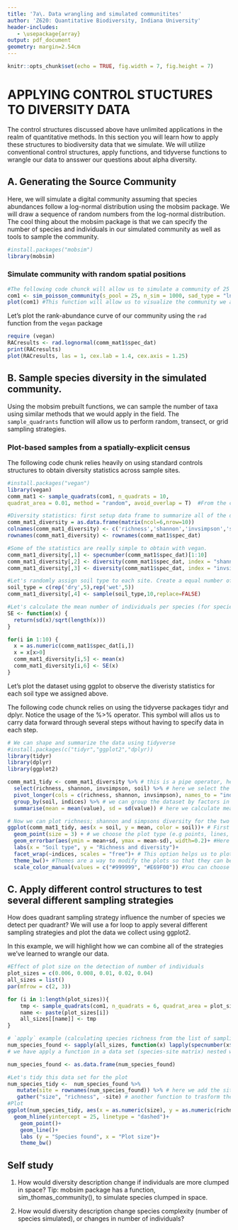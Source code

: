 ```yaml
---
title: '7a\. Data wrangling and simulated communitites'
author: 'Z620: Quantitative Biodiversity, Indiana University'
header-includes:
   - \usepackage{array}
output: pdf_document
geometry: margin=2.54cm
---
```


```r
knitr::opts_chunk$set(echo = TRUE, fig.width = 7, fig.height = 7)
```

# APPLYING CONTROL STUCTURES TO DIVERSITY DATA
The control structures discussed above have unlimited applications in the realm of quantitative methods. 
In this section you will learn how to apply these structures to biodiversity data that we simulate. We will utilize conventional control structures, apply functions, and tidyverse functions to wrangle our data to ansswer our questions about alpha diversity.

## A. Generating the Source Community    
Here, we will simulate a digital community assuming that species abundances follow a log-normal distribution using the mobsim package. 
We will draw a sequence of random numbers from the log-normal distribution. The cool thing about the mobsim package is that we can specify the number of species and individuals in our simulated community as well as tools to sample the community.

```r
#install.packages("mobsim")
library(mobsim)
```

### Simulate community with random spatial positions
```r
#The following code chunck will allow us to simulate a community of 25 different species with 1000 individuals in total. In this example we use a log-normal species abundance distribution with a mean of 2 and standard deviation 1.
com1 <- sim_poisson_community(s_pool = 25, n_sim = 1000, sad_type = "lnorm",sad_coef = list("meanlog" = 2, "sdlog" = 1))
plot(com1) #This function will allow us to visualize the community we are workng with.
```

Let's plot the rank-abundance curve of our community using the `rad` function from the `vegan` package  

```r
require (vegan)
RACresults <- rad.lognormal(comm_mat1$spec_dat)
print(RACresults)
plot(RACresults, las = 1, cex.lab = 1.4, cex.axis = 1.25)
```
## B. Sample species diversity in the simulated community.
Using the mobsim prebuilt functions, we can sample the number of taxa using similar methods that we would apply in the field. The `sample_quadrants` function will allow us to perform random, transect, or grid sampling strategies. 

### Plot-based samples from a spatially-explicit census
The following code chunk relies heavily on using standard controls structures to obtain diversity statistics across sample sites.

```r
#install.packages("vegan")
library(vegan)
comm_mat1 <- sample_quadrats(com1, n_quadrats = 10,
quadrat_area = 0.01, method = "random", avoid_overlap = T)  #From the community we just created, we are now sampling 10 different quadrants randomly with area size of 0.01.

#Diversity statistics: first setup data frame to summarize all of the data.
comm_mat1_diversity = as.data.frame(matrix(ncol=6,nrow=10))
colnames(comm_mat1_diversity) <- c('richness','shannon','invsimpson','soil','mean_sp','se_sp')
rownames(comm_mat1_diversity) <- rownames(comm_mat1$spec_dat)

#Some of the statistics are really simple to obtain with vegan.
comm_mat1_diversity[,1] <- specnumber(comm_mat1$spec_dat)[1:10]
comm_mat1_diversity[,2] <- diversity(comm_mat1$spec_dat, index = "shannon")[1:10]
comm_mat1_diversity[,3] <- diversity(comm_mat1$spec_dat, index = "invsimpson")[1:10]

#Let's randomly assign soil type to each site. Create a equal number of each soil type and then randomly assign category to each site. The function include 'replace = FALSE', which does not replace the variable sampled.
soil_type = c(rep('dry',5),rep('wet',5))
comm_mat1_diversity[,4] <- sample(soil_type,10,replace=FALSE)

#Let's calculate the mean number of individuals per species (for species present at a site) and the SE for each site.
SE <- function(x) {
  return(sd(x)/sqrt(length(x)))
}

for(i in 1:10) {
  x = as.numeric(comm_mat1$spec_dat[i,])
  x = x[x>0]
  comm_mat1_diversity[i,5] <- mean(x)
  comm_mat1_diversity[i,6] <- SE(x)
}
```

Let's plot the dataset using ggplot to observe the diveristy statistics for each soil type we assigned above.

The following code chunck relies on using the tidyverse packages tidyr and dplyr. Notice the usage of the %>% operator. This symbol will allos us to carry data forward through several steps without having to specify data in each step.

```r
# We can shape and summarize the data using tidyverse
#install.packages(c("tidyr","ggplot2","dplyr))
library(tidyr)
library(dplyr)
library(ggplot2)

comm_mat1_tidy <- comm_mat1_diversity %>% # this is a pipe operator, helps us to operate different functions within the same data set
  select(richness, shannon, invsimpson, soil) %>% # here we select the columns we are interested in
  pivot_longer(cols = c(richness, shannon, invsimpson), names_to = "indices", values_to = "value" )  %>% # we can convert the data to longitidunal format, which can help us to summarize all indices at the same time. Longitidunal format (or long format) is also practical for plotting such as for choosing colors, shapes and creating panels as well as performing univariate statistical methods.
  group_by(soil, indices) %>% # we can group the dataset by factors in a given row, and then calculate the summary statistics for each level of the factors. 
  summarise(mean = mean(value), sd = sd(value)) # here we calculate mean and standard deviation of each indices and each soil type. 

# Now we can plot richness; shannon and simpsons diversity for the two different soil types
ggplot(comm_mat1_tidy, aes(x = soil, y = mean, color = soil))+ # First we create an empty plot with the information of what is going to be x and y axis. Using "+" we can layer all the plot features we want. We can also define the grouping factors, which help us to plot different levels with different colors and shapes.
  geom_point(size = 3) + # we choose the plot type (e.g points, lines, boxplots)+
  geom_errorbar(aes(ymin = mean+sd, ymax = mean-sd), width=0.2)+ #Here we plot the error bars 
  labs(x = "Soil type", y = "Richness and diversity")+
  facet_wrap(~indices, scales = "free")+ # This option helps us to plot different factor levels in different panels.
  theme_bw()+ #Themes are a way to modify the plots so that they can become publication ready plots. You can also save your prefrences and re-use them later.
  scale_color_manual(values = c("#999999", "#E69F00")) #You can choose different color palettes if you do not want to use the standard colors in ggplot2.
```  
  
## C. Apply different control structures to test several different sampling strategies
How does quadrant sampling strategy influence the number of species we detect per quadrant? We will use a for loop to apply several different sampling strategies and plot the data we collect using ggplot2.

In this example, we will highlight how we can combine all of the strategies we've learned to wrangle our data.

```r
#Effect of plot size on the detection of number of individuals 
plot_sizes = c(0.006, 0.008, 0.01, 0.02, 0.04)
all_sizes = list()
par(mfrow = c(2, 3))

for (i in 1:length(plot_sizes)){
    tmp <- sample_quadrats(com1, n_quadrats = 6, quadrat_area = plot_sizes[i], method = "grid", delta_x = 0.25 , delta_y = 0.25, x0 = 0.2, y0 = 0.2, avoid_overlap = T)
    name <- paste(plot_sizes[i])
    all_sizes[[name]] <- tmp 
}

# `apply` example (calculating species richness from the list of sampling simulations with different plot sizes)
num_species_found <- sapply(all_sizes, function(x) lapply(specnumber(x$spec_dat), mean))
# we have apply a function in a data set (species-site matrix) nested within a list (different plot sizes). There are different apply functions for different purposes. While  "lapply" creates a list as an output "sapply" allows us to create a matrix.

num_species_found <- as.data.frame(num_species_found)

#Let's tidy this data set for the plot
num_species_tidy <-  num_species_found %>%
   mutate(site = rownames(num_species_found)) %>% # here we add the sites as a new column 
   gather("size", "richness", -site) # another function to trasform the table format
#Plot
ggplot(num_species_tidy, aes(x = as.numeric(size), y = as.numeric(richness), color = site))+
  geom_hline(yintercept = 25, linetype = "dashed")+
    geom_point()+
    geom_line()+
    labs (y = "Species found", x = "Plot size")+
    theme_bw()

```

## Self study  

1. How would diversity description change if individuals are more clumped in space? Tip: mobsim package has a function, sim_thomas_community(), to simulate species clumped in space. 

2. How would diversity description change species complexity (number of species simulated), or changes in number of individuals?

